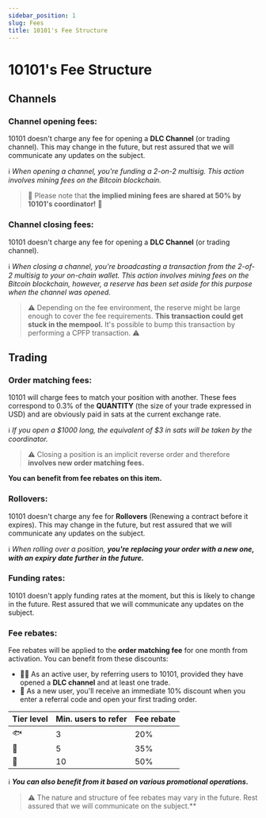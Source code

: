 ```yaml
---
sidebar_position: 1
slug: Fees
title: 10101's Fee Structure
---
```


# 10101's Fee Structure

## Channels
### Channel opening fees:
10101 doesn't charge any fee for opening a **DLC Channel** (or trading channel).
This may change in the future, but rest assured that we will communicate any updates on the subject.

ℹ️ *When opening a channel, you're funding a 2-on-2 multisig. This action involves mining fees on the Bitcoin blockchain.*
> 🎁 Please note that **the implied mining fees are shared at 50% by 10101's coordinator!** 🎁


### Channel closing fees:
10101 doesn't charge any fee for opening a **DLC Channel** (or trading channel).

ℹ️ *When closing a channel, you're broadcasting a transaction from the 2-of-2 multisig to your on-chain wallet. This action involves mining fees on the Bitcoin blockchain, however, a reserve has been set aside for this purpose when the channel was opened.*
>  ⚠️ Depending on the fee environment, the reserve might be large enough to cover the fee requirements. **This transaction could get stuck in the mempool.** It's possible to bump this transaction by performing a CPFP transaction. ⚠️

## Trading
### Order matching fees:
10101 will charge fees to match your position with another.
These fees correspond to 0.3% of the **QUANTITY** (the size of your trade expressed in USD) and are obviously paid in sats at the current exchange rate.

ℹ️ *If you open a $1000 long, the equivalent of $3 in sats will be taken by the coordinator.*

> ⚠️ Closing a position is an implicit reverse order and therefore **involves new order matching fees.**
> 
**You can benefit from fee rebates on this item.**

 ### Rollovers:
10101 doesn't charge any fee for **Rollovers** (Renewing a contract before it expires).
This may change in the future, but rest assured that we will communicate any updates on the subject.

ℹ️ *When rolling over a position, **you're replacing your order with a new one, with an expiry date further in the future.***

### Funding rates:
10101 doesn't apply funding rates at the moment, but this is likely to change in the future. Rest assured that we will communicate any updates on the subject.

### Fee rebates:
Fee rebates will be applied to the **order matching fee** for one month from activation.
You can benefit from these discounts:
- 👨‍💻 As an active user, by referring users to 10101, provided they have opened a **DLC channel** and at least one trade.
- 🦐 As a new user, you'll receive an immediate 10% discount when you enter a referral code and open your first trading order.

|Tier level                          | Min. users to refer                         |Fee rebate                         |
|----------------|-------------------------------|-----------------------------|
|🐟            |3            |20%            |
|🦈            |5            |35%            |
|🐋|10|50%            |

ℹ️ ***You can also benefit from it based on various promotional operations.***
> ⚠️ The nature and structure of fee rebates may vary in the future. Rest assured that we will communicate on the subject.**
